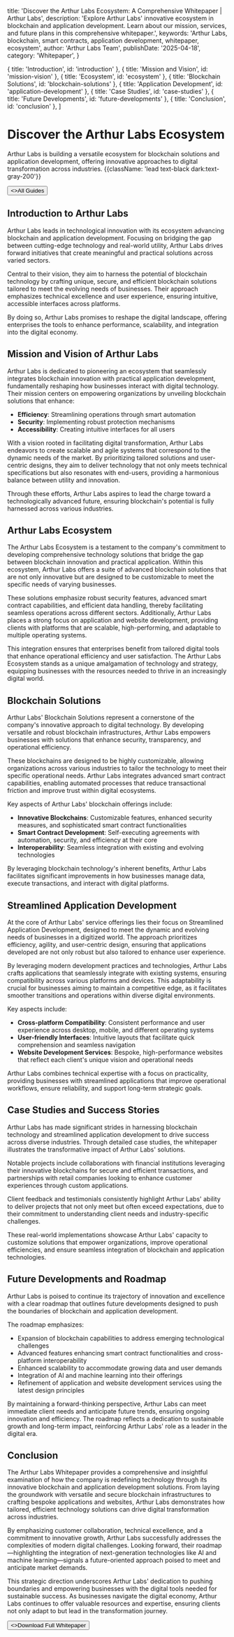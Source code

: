 
  title: 'Discover the Arthur Labs Ecosystem: A Comprehensive Whitepaper | Arthur Labs',
  description:
    'Explore Arthur Labs\' innovative ecosystem in blockchain and application development. Learn about our mission, services, and future plans in this comprehensive whitepaper.',
  keywords: 'Arthur Labs, blockchain, smart contracts, application development, whitepaper, ecosystem',
  author: 'Arthur Labs Team',
  publishDate: '2025-04-18',
  category: 'Whitepaper',
}

  { title: 'Introduction', id: 'introduction' },
  { title: 'Mission and Vision', id: 'mission-vision' },
  { title: 'Ecosystem', id: 'ecosystem' },
  { title: 'Blockchain Solutions', id: 'blockchain-solutions' },
  { title: 'Application Development', id: 'application-development' },
  { title: 'Case Studies', id: 'case-studies' },
  { title: 'Future Developments', id: 'future-developments' },
  { title: 'Conclusion', id: 'conclusion' },
]

<HeroPattern />

# Discover the Arthur Labs Ecosystem

Arthur Labs is building a versatile ecosystem for blockchain solutions and application development, offering innovative approaches to digital transformation across industries. {{className: 'lead text-black dark:text-gray-200'}}

<div className="not-prose mt-6 mb-16 flex gap-3">
  <Button href="/guides" arrow="left">
    <>All Guides</>
  </Button>
</div>

<h2 id="introduction">Introduction to Arthur Labs</h2>

Arthur Labs leads in technological innovation with its ecosystem advancing blockchain and application development. Focusing on bridging the gap between cutting-edge technology and real-world utility, Arthur Labs drives forward initiatives that create meaningful and practical solutions across varied sectors.

Central to their vision, they aim to harness the potential of blockchain technology by crafting unique, secure, and efficient blockchain solutions tailored to meet the evolving needs of businesses. Their approach emphasizes technical excellence and user experience, ensuring intuitive, accessible interfaces across platforms.

By doing so, Arthur Labs promises to reshape the digital landscape, offering enterprises the tools to enhance performance, scalability, and integration into the digital economy.

<h2 id="mission-vision">Mission and Vision of Arthur Labs</h2>

Arthur Labs is dedicated to pioneering an ecosystem that seamlessly integrates blockchain innovation with practical application development, fundamentally reshaping how businesses interact with digital technology. Their mission centers on empowering organizations by unveiling blockchain solutions that enhance:

- **Efficiency**: Streamlining operations through smart automation
- **Security**: Implementing robust protection mechanisms
- **Accessibility**: Creating intuitive interfaces for all users

With a vision rooted in facilitating digital transformation, Arthur Labs endeavors to create scalable and agile systems that correspond to the dynamic needs of the market. By prioritizing tailored solutions and user-centric designs, they aim to deliver technology that not only meets technical specifications but also resonates with end-users, providing a harmonious balance between utility and innovation.

Through these efforts, Arthur Labs aspires to lead the charge toward a technologically advanced future, ensuring blockchain's potential is fully harnessed across various industries.

<h2 id="ecosystem">Arthur Labs Ecosystem</h2>

The Arthur Labs Ecosystem is a testament to the company's commitment to developing comprehensive technology solutions that bridge the gap between blockchain innovation and practical application. Within this ecosystem, Arthur Labs offers a suite of advanced blockchain solutions that are not only innovative but are designed to be customizable to meet the specific needs of varying businesses.

These solutions emphasize robust security features, advanced smart contract capabilities, and efficient data handling, thereby facilitating seamless operations across different sectors. Additionally, Arthur Labs places a strong focus on application and website development, providing clients with platforms that are scalable, high-performing, and adaptable to multiple operating systems.

This integration ensures that enterprises benefit from tailored digital tools that enhance operational efficiency and user satisfaction. The Arthur Labs Ecosystem stands as a unique amalgamation of technology and strategy, equipping businesses with the resources needed to thrive in an increasingly digital world.

<h2 id="blockchain-solutions">Blockchain Solutions</h2>

Arthur Labs' Blockchain Solutions represent a cornerstone of the company's innovative approach to digital technology. By developing versatile and robust blockchain infrastructures, Arthur Labs empowers businesses with solutions that enhance security, transparency, and operational efficiency.

These blockchains are designed to be highly customizable, allowing organizations across various industries to tailor the technology to meet their specific operational needs. Arthur Labs integrates advanced smart contract capabilities, enabling automated processes that reduce transactional friction and improve trust within digital ecosystems.

Key aspects of Arthur Labs' blockchain offerings include:

- **Innovative Blockchains**: Customizable features, enhanced security measures, and sophisticated smart contract functionalities
- **Smart Contract Development**: Self-executing agreements with automation, security, and efficiency at their core
- **Interoperability**: Seamless integration with existing and evolving technologies

By leveraging blockchain technology's inherent benefits, Arthur Labs facilitates significant improvements in how businesses manage data, execute transactions, and interact with digital platforms.

<h2 id="application-development">Streamlined Application Development</h2>

At the core of Arthur Labs' service offerings lies their focus on Streamlined Application Development, designed to meet the dynamic and evolving needs of businesses in a digitized world. The approach prioritizes efficiency, agility, and user-centric design, ensuring that applications developed are not only robust but also tailored to enhance user experience.

By leveraging modern development practices and technologies, Arthur Labs crafts applications that seamlessly integrate with existing systems, ensuring compatibility across various platforms and devices. This adaptability is crucial for businesses aiming to maintain a competitive edge, as it facilitates smoother transitions and operations within diverse digital environments.

Key aspects include:

- **Cross-platform Compatibility**: Consistent performance and user experience across desktop, mobile, and different operating systems
- **User-friendly Interfaces**: Intuitive layouts that facilitate quick comprehension and seamless navigation
- **Website Development Services**: Bespoke, high-performance websites that reflect each client's unique vision and operational needs

Arthur Labs combines technical expertise with a focus on practicality, providing businesses with streamlined applications that improve operational workflows, ensure reliability, and support long-term strategic goals.

<h2 id="case-studies">Case Studies and Success Stories</h2>

Arthur Labs has made significant strides in harnessing blockchain technology and streamlined application development to drive success across diverse industries. Through detailed case studies, the whitepaper illustrates the transformative impact of Arthur Labs' solutions.

Notable projects include collaborations with financial institutions leveraging their innovative blockchains for secure and efficient transactions, and partnerships with retail companies looking to enhance customer experiences through custom applications.

Client feedback and testimonials consistently highlight Arthur Labs' ability to deliver projects that not only meet but often exceed expectations, due to their commitment to understanding client needs and industry-specific challenges.

These real-world implementations showcase Arthur Labs' capacity to customize solutions that empower organizations, improve operational efficiencies, and ensure seamless integration of blockchain and application technologies.

<h2 id="future-developments">Future Developments and Roadmap</h2>

Arthur Labs is poised to continue its trajectory of innovation and excellence with a clear roadmap that outlines future developments designed to push the boundaries of blockchain and application development.

The roadmap emphasizes:

- Expansion of blockchain capabilities to address emerging technological challenges
- Advanced features enhancing smart contract functionalities and cross-platform interoperability
- Enhanced scalability to accommodate growing data and user demands
- Integration of AI and machine learning into their offerings
- Refinement of application and website development services using the latest design principles

By maintaining a forward-thinking perspective, Arthur Labs can meet immediate client needs and anticipate future trends, ensuring ongoing innovation and efficiency. The roadmap reflects a dedication to sustainable growth and long-term impact, reinforcing Arthur Labs' role as a leader in the digital era.

<h2 id="conclusion">Conclusion</h2>

The Arthur Labs Whitepaper provides a comprehensive and insightful examination of how the company is redefining technology through its innovative blockchain and application development solutions. From laying the groundwork with versatile and secure blockchain infrastructures to crafting bespoke applications and websites, Arthur Labs demonstrates how tailored, efficient technology solutions can drive digital transformation across industries.

By emphasizing customer collaboration, technical excellence, and a commitment to innovative growth, Arthur Labs successfully addresses the complexities of modern digital challenges. Looking forward, their roadmap—highlighting the integration of next-generation technologies like AI and machine learning—signals a future-oriented approach poised to meet and anticipate market demands.

This strategic direction underscores Arthur Labs' dedication to pushing boundaries and empowering businesses with the digital tools needed for sustainable success. As businesses navigate the digital economy, Arthur Labs continues to offer valuable resources and expertise, ensuring clients not only adapt to but lead in the transformation journey.

<div className="not-prose mt-8 mb-16 flex gap-3">
  <Button href="https://arthurlabs.net/discover-arthur-labs-ecosystem-whitepaper" target="_blank">
    <>Download Full Whitepaper</>
  </Button>
</div>

<div className="mt-16">
  <Socials />
</div>